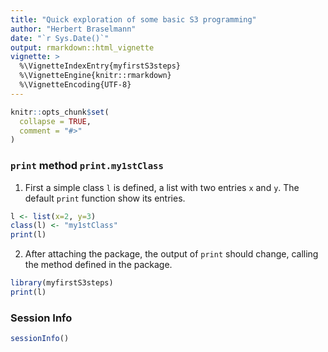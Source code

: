 ```yaml
---
title: "Quick exploration of some basic S3 programming"
author: "Herbert Braselmann"
date: "`r Sys.Date()`"
output: rmarkdown::html_vignette
vignette: >
  %\VignetteIndexEntry{myfirstS3steps}
  %\VignetteEngine{knitr::rmarkdown}
  %\VignetteEncoding{UTF-8}
---
```


```r
knitr::opts_chunk$set(
  collapse = TRUE,
  comment = "#>"
)
```

### `print` method `print.my1stClass`
(1) First a simple class `l` is defined, a list with two entries `x` and `y`. The default `print` function show its entries.
```r
l <- list(x=2, y=3)
class(l) <- "my1stClass"
print(l)
```

(2) After attaching the package, the output of `print` should change, calling the method defined in the package.
```r
library(myfirstS3steps)
print(l)
```

### Session Info
```r
sessionInfo()
```

